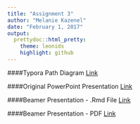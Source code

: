 ```yaml
---
title: "Assignment 3"
author: "Melanie Kazenel"
date: "February 1, 2017"
output: 
  prettydoc::html_pretty:
    theme: leonids
    highlight: github
---
```


####Typora Path Diagram
[Link](PathDiagram_Typora.html)

####Original PowerPoint Presentation
[Link](OriginalPowerpoint.pdf)

####Beamer Presentation - .Rmd File
[Link](BeamerPresentation.Rmd)

####Beamer Presentation - PDF
[Link](BeamerPresentation.pdf)
